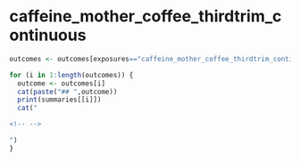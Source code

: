
# caffeine_mother_coffee_thirdtrim_continuous
```r
outcomes <- outcomes[exposures=="caffeine_mother_coffee_thirdtrim_continuous"]

for (i in 1:length(outcomes)) {
  outcome <- outcomes[i]
  cat(paste("## ",outcome))
  print(summaries[[i]])
  cat("

<!-- -->

")
}

```


